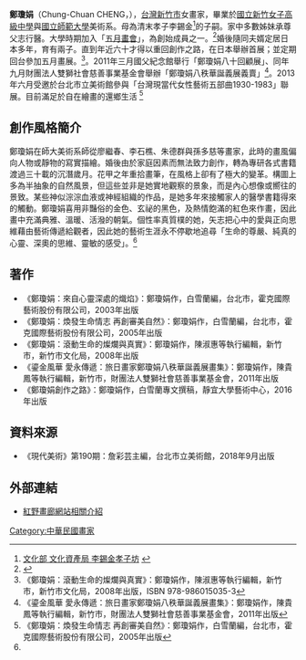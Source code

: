 {{Inappropriate tone|time=2022-06-15T08:53:18+00:00}}
'''鄭瓊娟'''（Chung-Chuan CHENG，{{bd|1931年|}}），[[台灣|台灣]][[新竹市|新竹市]]女畫家，畢業於[[國立新竹女子高級中學|國立新竹女子高級中學]]與[[國立師範大學|國立師範大學]]美術系。母為清末孝子李錫金<ref>[http://www.boch.gov.tw/boch/frontsite/cultureassets/caseBasicInfoAction.do?method=doViewCaseBasicInfo&caseId=OA09602000320&version=1&assetsClassifyId=1.1&menuId=302&siteId=101#01 文化部 文化資產局 李錫金孝子坊] {{webarchive|url=https://web.archive.org/web/20140714164256/http://www.boch.gov.tw/boch/frontsite/cultureassets/caseBasicInfoAction.do?method=doViewCaseBasicInfo&caseId=OA09602000320&version=1&assetsClassifyId=1.1&menuId=302&siteId=101 |date=2014-07-14 }}</ref>的子嗣。家中多數姊妹承尊父志行醫。大學時期加入「[[五月畫會|五月畫會]]」，為創始成員之一。<ref>{{Cite web |url=http://www.powengallery.com/?p=1503 |title=紅野畫廊網站相關介紹 |accessdate=2014-07-11 |archive-date=2014-07-14 |archive-url=https://web.archive.org/web/20140714114352/http://www.powengallery.com/?p=1503 |dead-url=no }}</ref>婚後隨同夫婿定居日本多年，育有兩子。直到年近六十才得以重回創作之路，在日本舉辦首展；並定期回台參加五月畫展。<ref>《鄭瓊娟：滾動生命的燦爛與真實》：鄭瓊娟作，陳淑惠等執行編輯，新竹市，新竹市文化局，2008年出版，ISBN 978-986015035-3</ref>。2011年三月國父紀念館舉行「鄭瓊娟八十回顧展」、同年九月財團法人雙獅社會慈善事業基金會舉辦「鄭瓊娟八秩華誕義展義賣」<ref>《鎏金風華 愛永傳遞：旅日畫家鄭瓊娟八秩華誕義展畫集》：鄭瓊娟作，陳貴鳳等執行編輯，新竹市，財團法人雙獅社會慈善事業基金會，2011年出版</ref>。2013年六月受邀於台北市立美術館參與「台灣現當代女性藝術五部曲1930-1983」聯展。目前滿足於自在繪畫的還鄉生活 <ref name="name">《鄭瓊娟：煥發生命情志 再創審美自然》：鄭瓊娟作，白雪蘭編，台北市，霍克國際藝術股份有限公司，2005年出版</ref>

==創作風格簡介==
鄭瓊娟在師大美術系師從廖繼春、李石樵、朱德群與孫多慈等畫家，此時的畫風偏向人物或靜物的寫實描繪。婚後由於家庭因素而無法致力創作，轉為專研各式書籍渡過三十載的沉潛歲月。花甲之年重拾畫筆，在風格上卻有了極大的變革。構圖上多為半抽象的自然風景，但這些並非是她實地觀察的景象，而是內心想像或嚮往的景致。某些神似淙淙血液或神經組織的作品，是她多年來接觸家人的醫學書籍得來的觸動。鄭瓊娟喜用非豔俗的金色、玄祕的黑色，及熱情飽滿的紅色來作畫，因此畫中充滿典雅、溫暖、活潑的朝氣。個性率真質樸的她，矢志把心中的愛與正向思維藉由藝術傳遞給觀者，因此她的藝術生涯永不停歇地追尋「生命的尊嚴、純真的心靈、深奧的思維、靈敏的感受」。<ref name="name"/>

==著作==
*《鄭瓊娟：來自心靈深處的熾焰》：鄭瓊娟作，白雪蘭編，台北市，霍克國際藝術股份有限公司，2003年出版
*《鄭瓊娟：煥發生命情志 再創審美自然》：鄭瓊娟作，白雪蘭編，台北市，霍克國際藝術股份有限公司，2005年出版
*《鄭瓊娟：滾動生命的燦爛與真實》：鄭瓊娟作，陳淑惠等執行編輯，新竹市，新竹市文化局，2008年出版
*《鎏金風華 愛永傳遞：旅日畫家鄭瓊娟八秩華誕義展畫集》：鄭瓊娟作，陳貴鳳等執行編輯，新竹市，財團法人雙獅社會慈善事業基金會，2011年出版
*《鄭瓊娟創作之路》：鄭瓊娟作，白雪蘭專文撰稿，靜宜大學藝術中心，2016年出版

==資料來源==
<references />
*《現代美術》第190期：詹彩芸主編，台北市立美術館，2018年9月出版

==外部連結==
* [http://www.powengallery.com/?p=1503&v=artists 紅野畫廊網站相關介紹] {{Wayback|url=http://www.powengallery.com/?p=1503&v=artists |date=20140714160254 }}

[[Category:中華民國畫家|Category:中華民國畫家]]